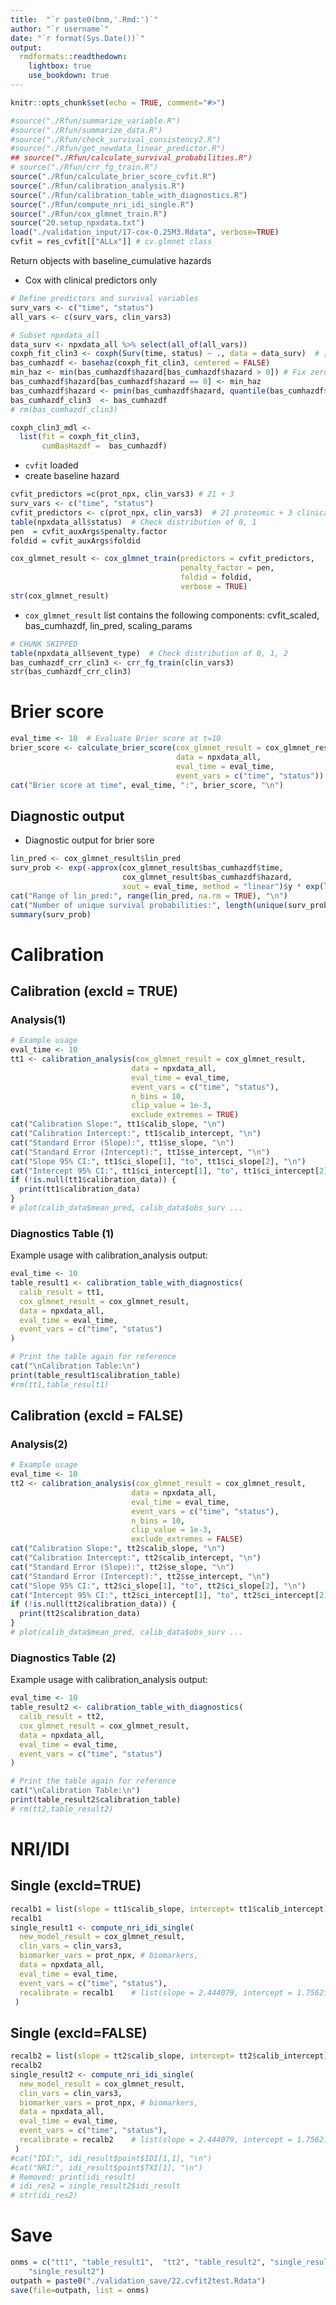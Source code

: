 ```yaml
---
title:  "`r paste0(bnm,'.Rmd:')`"
author: "`r username`"
date: "`r format(Sys.Date())`"
output:
  rmdformats::readthedown:
    lightbox: true
    use_bookdown: true
---
```


<!-- SETUP  -->

```r
knitr::opts_chunk$set(echo = TRUE, comment="#>")
```

```r

#source("./Rfun/summarize_variable.R")
#source("./Rfun/summarize_data.R")
#source("./Rfun/check_survival_consistency2.R")
#source("./Rfun/get_newdata_linear_predictor.R")
## source("./Rfun/calculate_survival_probabilities.R")
# source("./Rfun/crr_fg_train.R")
source("./Rfun/calculate_brier_score_cvfit.R")
source("./Rfun/calibration_analysis.R")
source("./Rfun/calibration_table_with_diagnostics.R")
source("./Rfun/compute_nri_idi_single.R")
source("./Rfun/cox_glmnet_train.R")
source("20.setup_npxdata.txt")
load("./validation_input/17-cox-0.25M3.Rdata", verbose=TRUE)
cvfit = res_cvfit[["ALLx"]] # cv.glmnet class

```

Return objects with baseline_cumulative hazards

* Cox with clinical predictors only

```r

# Define predictors and survival variables
surv_vars <- c("time", "status")
all_vars <- c(surv_vars, clin_vars3)

# Subset npxdata_all
data_surv <- npxdata_all %>% select(all_of(all_vars))
coxph_fit_clin3 <- coxph(Surv(time, status) ~ ., data = data_surv)  # [, clin_vars3])
bas_cumhazdf <- basehaz(coxph_fit_clin3, centered = FALSE)
min_haz <- min(bas_cumhazdf$hazard[bas_cumhazdf$hazard > 0]) # Fix zeros, if any
bas_cumhazdf$hazard[bas_cumhazdf$hazard == 0] <- min_haz
bas_cumhazdf$hazard <- pmin(bas_cumhazdf$hazard, quantile(bas_cumhazdf$hazard, 0.99)) # Cap outliers
bas_cumhazdf_clin3  <- bas_cumhazdf
# rm(bas_cumhazdf_clin3)

coxph_clin3_mdl <-
  list(fit = coxph_fit_clin3,
       cumBasHazdf =  bas_cumhazdf)
```



* `cvfit` loaded
* create baseline hazard

```r

cvfit_predictors =c(prot_npx, clin_vars3) # 21 + 3 
surv_vars <- c("time", "status")
cvfit_predictors <- c(prot_npx, clin_vars3)  # 21 proteomic + 3 clinical
table(npxdata_all$status)  # Check distribution of 0, 1
pen  = cvfit_auxArgs$penalty.factor
foldid = cvfit_auxArgs$foldid

cox_glmnet_result <- cox_glmnet_train(predictors = cvfit_predictors, 
                                      penalty_factor = pen,
                                      foldid = foldid,
                                      verbose = TRUE)
str(cox_glmnet_result)
```

* `cox_glmnet_result` list contains the following components:
cvfit_scaled, bas_cumhazdf, lin_pred, scaling_params 


```r
# CHUNK SKIPPED
table(npxdata_all$event_type)  # Check distribution of 0, 1, 2
bas_cumhazdf_crr_clin3 <- crr_fg_train(clin_vars3)
str(bas_cumhazdf_crr_clin3)

```

# Brier score

```r
eval_time <- 10  # Evaluate Brier score at t=10
brier_score <- calculate_brier_score(cox_glmnet_result = cox_glmnet_result, 
                                     data = npxdata_all, 
                                     eval_time = eval_time, 
                                     event_vars = c("time", "status"))
cat("Brier score at time", eval_time, ":", brier_score, "\n")
```

##  Diagnostic output
* Diagnostic output for brier sore

```r
lin_pred <- cox_glmnet_result$lin_pred
surv_prob <- exp(-approx(cox_glmnet_result$bas_cumhazdf$time, 
                         cox_glmnet_result$bas_cumhazdf$hazard, 
                         xout = eval_time, method = "linear")$y * exp(lin_pred))
cat("Range of lin_pred:", range(lin_pred, na.rm = TRUE), "\n")
cat("Number of unique survival probabilities:", length(unique(surv_prob)), "\n")
summary(surv_prob)

```

# Calibration

## Calibration (excld = TRUE)

### Analysis(1)

```r
# Example usage
eval_time <- 10
tt1 <- calibration_analysis(cox_glmnet_result = cox_glmnet_result, 
                           data = npxdata_all, 
                           eval_time = eval_time, 
                           event_vars = c("time", "status"), 
                           n_bins = 10, 
                           clip_value = 1e-3, 
                           exclude_extremes = TRUE)
cat("Calibration Slope:", tt1$calib_slope, "\n")
cat("Calibration Intercept:", tt1$calib_intercept, "\n")
cat("Standard Error (Slope):", tt1$se_slope, "\n")
cat("Standard Error (Intercept):", tt1$se_intercept, "\n")
cat("Slope 95% CI:", tt1$ci_slope[1], "to", tt1$ci_slope[2], "\n")
cat("Intercept 95% CI:", tt1$ci_intercept[1], "to", tt1$ci_intercept[2], "\n")
if (!is.null(tt1$calibration_data)) {
  print(tt1$calibration_data)
}
# plot(calib_data$mean_pred, calib_data$obs_surv ...

```
### Diagnostics Table (1)

Example usage with calibration_analysis output:

```r
eval_time <- 10
table_result1 <- calibration_table_with_diagnostics(
  calib_result = tt1, 
  cox_glmnet_result = cox_glmnet_result, 
  data = npxdata_all, 
  eval_time = eval_time, 
  event_vars = c("time", "status")
)

# Print the table again for reference
cat("\nCalibration Table:\n")
print(table_result1$calibration_table)
#rm(tt1,table_result1)

```

## Calibration (excld = FALSE)

### Analysis(2)

```r
# Example usage
eval_time <- 10
tt2 <- calibration_analysis(cox_glmnet_result = cox_glmnet_result, 
                           data = npxdata_all, 
                           eval_time = eval_time, 
                           event_vars = c("time", "status"), 
                           n_bins = 10, 
                           clip_value = 1e-3, 
                           exclude_extremes = FALSE)
cat("Calibration Slope:", tt2$calib_slope, "\n")
cat("Calibration Intercept:", tt2$calib_intercept, "\n")
cat("Standard Error (Slope):", tt2$se_slope, "\n")
cat("Standard Error (Intercept):", tt2$se_intercept, "\n")
cat("Slope 95% CI:", tt2$ci_slope[1], "to", tt2$ci_slope[2], "\n")
cat("Intercept 95% CI:", tt2$ci_intercept[1], "to", tt2$ci_intercept[2], "\n")
if (!is.null(tt2$calibration_data)) {
  print(tt2$calibration_data)
}
# plot(calib_data$mean_pred, calib_data$obs_surv ...

```
### Diagnostics Table (2)

Example usage with calibration_analysis output:

```r
eval_time <- 10
table_result2 <- calibration_table_with_diagnostics(
  calib_result = tt2, 
  cox_glmnet_result = cox_glmnet_result, 
  data = npxdata_all, 
  eval_time = eval_time, 
  event_vars = c("time", "status")
)

# Print the table again for reference
cat("\nCalibration Table:\n")
print(table_result2$calibration_table)
# rm(tt2,table_result2)

```

# NRI/IDI


## Single (excld=TRUE)

```r
recalb1 = list(slope = tt1$calib_slope, intercept= tt1$calib_intercept)
recalb1
single_result1 <- compute_nri_idi_single(
  new_model_result = cox_glmnet_result,
  clin_vars = clin_vars3,
  biomarker_vars = prot_npx, # biomarkers,
  data = npxdata_all,
  eval_time = eval_time,
  event_vars = c("time", "status"),
  recalibrate = recalb1    # list(slope = 2.444079, intercept = 1.756214)
 )

```

## Single (excld=FALSE)

```r
recalb2 = list(slope = tt2$calib_slope, intercept= tt2$calib_intercept)
recalb2
single_result2 <- compute_nri_idi_single(
  new_model_result = cox_glmnet_result,
  clin_vars = clin_vars3,
  biomarker_vars = prot_npx, # biomarkers,
  data = npxdata_all,
  eval_time = eval_time,
  event_vars = c("time", "status"),
  recalibrate = recalb2    # list(slope = 2.444079, intercept = 1.756214)
 )
#cat("IDI:", idi_result$point$IDI[1,1], "\n")
#cat("NRI:", idi_result$point$TXI[1], "\n")
# Removed: print(idi_result)
# idi_res2 = single_result2$idi_result
# str(idi_res2)

```

# Save

```r
onms = c("tt1", "table_result1",  "tt2", "table_result2", "single_result1",
    "single_result2")
outpath = paste0("./validation_save/22.cvfit2test.Rdata")
save(file=outpath, list = onms)
```
